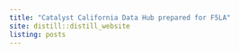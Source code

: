 ```yaml
---
title: "Catalyst California Data Hub prepared for F5LA"
site: distill::distill_website
listing: posts
---
```

